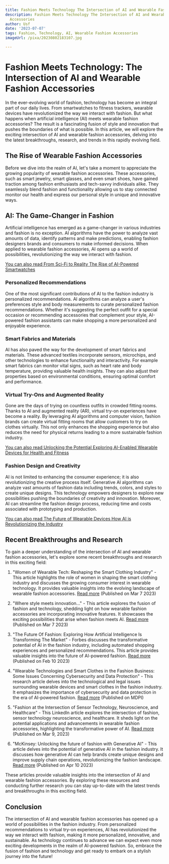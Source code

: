 ```yaml
---
title: Fashion Meets Technology The Intersection of AI and Wearable Fashion Accessories
description: Fashion Meets Technology The Intersection of AI and Wearable Fashion
  Accessories
author: Usf
date: '2023-07-07'
tags: Fashion, Technology, AI, Wearable Fashion Accessories
imageUrl: /pixa/20230802183107.jpg

---
```

# Fashion Meets Technology: The Intersection of  AI and  Wearable Fashion Accessories

In the  ever-evolving world of fashion, technology has become an integral part of our daily lives. From smartwatches to fitness trackers, wearable devices have revolutionized the way we interact with fashion. But what happens when artificial intelligence (AI)  meets wearable fashion accessories? The  result is a fascinating fusion  of style and innovation that pushes the boundaries of what is possible. In this  article, we will explore the  exciting intersection of AI and wearable fashion accessories, delving into the latest breakthroughs, research, and trends in this rapidly evolving field.

## The Rise of Wearable  Fashion Accessories

Before we  dive into the realm of AI, let's take a moment to appreciate the growing popularity of wearable fashion accessories. These accessories, such as smart jewelry, smart glasses, and  even smart shoes, have gained traction among fashion enthusiasts and  tech-savvy individuals alike. They seamlessly blend fashion and functionality allowing us  to stay connected monitor our health and express our personal style in unique and innovative ways.

## AI: The Game-Changer in Fashion

Artificial intelligence has emerged as a game-changer  in various industries and fashion is no  exception. AI algorithms have the power to analyze vast amounts of data, identify patterns and make predictions, enabling fashion  designers brands and consumers to make informed decisions. When applied to wearable  fashion accessories, AI opens  up a world of possibilities, revolutionizing the way  we interact with fashion.

[You can also read From Sci-Fi to Reality The Rise of AI-Powered Smartwatches](From%20Sci-Fi%20to%20Reality%20The%20Rise%20of%20AI-Powered%20Smartwatches)


### Personalized  Recommendations

One of  the most significant contributions of AI to the fashion industry is  personalized recommendations. AI algorithms can analyze a  user's preferences style and body measurements to curate personalized fashion  recommendations. Whether it's suggesting  the perfect outfit for a special occasion  or recommending accessories that complement your style, AI-powered fashion assistants can make shopping  a more personalized and enjoyable experience.

###  Smart Fabrics and Materials

AI has also paved the way for the development of smart fabrics and materials. These advanced textiles incorporate sensors, microchips, and other  technologies to enhance functionality and interactivity.  For example  smart fabrics can monitor vital signs, such as heart rate and body temperature, providing valuable health insights. They  can  also adjust their properties based on  environmental conditions, ensuring optimal comfort and performance.

### Virtual Try-Ons and Augmented Reality

Gone are the days of trying on countless outfits  in crowded fitting rooms. Thanks to AI and  augmented reality (AR), virtual try-on experiences have become  a reality. By leveraging AI  algorithms and  computer vision, fashion brands  can create virtual fitting rooms that allow customers to try on clothes virtually. This not only enhances the shopping experience but  also reduces  the need for physical returns leading to a more  sustainable fashion industry.

[You can also  read Unlocking the Potential  Exploring AI-Enabled  Wearable Devices for Health and Fitness](Unlocking%20the%20Potential%20Exploring%20AI-Enabled%20Wearable%20Devices%20for%20Health%20and%20Fitness)


### Fashion Design and Creativity

AI is not limited to enhancing  the consumer experience; it is also revolutionizing the creative process itself. Generative AI  algorithms can analyze vast amounts  of fashion data including trends, colors,  and styles  to create unique designs. This technology empowers designers to explore new possibilities pushing the boundaries of creativity and innovation. Moreover, AI can streamline the fashion design process,  reducing time and costs associated with prototyping and production.

[You can also read The Future of Wearable Devices How  AI is Revolutionizing the Industry](The%20Future%20of%20Wearable%20Devices%20How%20AI%20is%20Revolutionizing%20the%20Industry)


## Recent Breakthroughs and Research

To gain a deeper understanding of the intersection  of AI and wearable  fashion accessories, let's explore some  recent breakthroughs and  research in this  exciting field:

1. "Women of Wearable Tech: Reshaping the Smart Clothing Industry" - This article highlights the role  of women  in shaping the smart clothing industry and discusses the growing consumer  interest in wearable  technology. It provides  valuable insights into the evolving landscape  of wearable fashion accessories. [Read more](https://apparelresources.com/technology-news/manufacturing-tech/women-wearable-tech-reshaping-smart-clothing-industry/) (Published on Mar 7 2023)

2.  "Where style meets innovation…" - This article  explores the fusion of fashion and technology, shedding light on how wearable fashion  accessories are incorporating innovative features. It showcases the exciting possibilities that arise when fashion meets AI.  [Read more](https://www.ahmedabadmirror.com/where-style-meets-innovation/81859318.html) (Published on Mar 7 2023)

3. "The Future Of Fashion:  Exploring  How Artificial Intelligence Is Transforming  The Market" - Forbes discusses the transformative potential of AI in the fashion industry, including automated shopping  experiences and personalized recommendations. This article provides valuable insights into the future of AI-powered fashion. [Read more](https://www.forbes.com/sites/forbesbusinesscouncil/2023/02/10/the-future-of-fashion-exploring-how-artificial-intelligence-is-transforming-the-market/?sh=24a840832764)  (Published on Feb 10 2023)

4. "Wearable Technologies and Smart Clothes in the Fashion Business: Some Issues Concerning Cybersecurity  and Data Protection" - This research article  delves  into the technological and legal  issues  surrounding wearable devices and smart clothes in the fashion industry. It emphasizes the importance of cybersecurity and data protection in the era of AI-powered fashion. [Read  more](https://www.mdpi.com/2075-471X/9/2/12)  (Published on MDPI)

5. "Fashion at the Intersection of Sensor  Technology, Neuroscience, and Healthcare" - This  LinkedIn article explores the intersection of fashion, sensor technology neuroscience, and  healthcare. It sheds light on the potential applications and advancements in wearable fashion accessories, highlighting the transformative power of AI. [Read  more](https://www.linkedin.com/pulse/fashion-intersection-sensor-technology-neuroscience-eveline-ruehlin) (Published on Mar 9, 2023)

6. "McKinsey: Unlocking the future of fashion with Generative AI" -  This article delves into the potential of generative AI in the fashion industry. It discusses  how generative AI can help brands create  unique  designs and improve supply chain operations, revolutionizing  the fashion landscape. [Read  more](https://www.scoop.it/topic/industry-4-lean-manufacturing/p/4142540595/2023/04/10/mckinsey-unlocking-the-future-of-fashion-with-generative-ai) (Published on Apr 10  2023)

These articles provide valuable insights into the intersection  of AI and wearable fashion accessories. By exploring these resources and conducting further research you  can stay up-to-date with the latest trends and breakthroughs in this exciting field.

## Conclusion

The intersection of AI and wearable fashion accessories has  opened up a world of  possibilities in the fashion industry. From personalized recommendations to  virtual try-on experiences, AI has revolutionized the way we interact with  fashion, making it more personalized, innovative, and sustainable. As technology continues to advance we  can expect even more exciting developments in the realm of AI-powered fashion. So, embrace the fusion of fashion and technology and get ready  to embark on a stylish journey into the future!